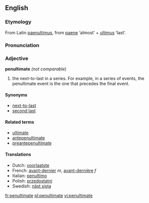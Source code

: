 ==English==
===Etymology===
From Latin [[paenultimus]], from [[paene]] ‘almost’ + [[ultimus]] ‘last’.

===Pronunciation===
{{IPA|/pɪ'nʌltɪmət/}}

===Adjective===
'''penultimate''' ''(not comparable)''
# the next-to-last in a series. For example, in a series of events, the penultimate event is the one that precedes the final event.

====Synonyms====
*[[next-to-last]]
*[[second last]]

====Related terms====
*[[ultimate]]
*[[antepenultimate]]
*[[preantepenultimate]]

====Translations====
*Dutch: [[voorlaatste]]
*French: [[avant-dernier]] ''m'', [[avant-dernière]] ''f''
*Italian: [[penultimo]]
*Polish: [[przedostatni]]
*Swedish: [[näst sista]]

[[fr:penultimate]]
[[pl:penultimate]]
[[vi:penultimate]]